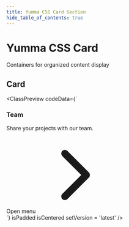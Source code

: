 ```yaml
---
title: Yumma CSS Card Section
hide_table_of_contents: true
---
```



# Yumma CSS Card

Containers for organized content display

## Card

<ClassPreview
  codeData={`<div class="bc-l-gray-6 bg-white bs-sm d-f fd-c rad-2">
  <div class="md:p-2 p-1">
    <h3 class="fs-md fw-700 t-d-gray-2">Team</h3>
    <p class="mt-1 text-gray">Share your projects with our team.</p>
    <a class="ai-c bc-transparent cg-1 d-if fs-sm fw-700 h:t-d-blue-4 mt-1 rad-2 t-blue">Open menu
      <svg class="dim-4 fs-0" stroke="currentColor" fill="currentColor" stroke-width="0" viewBox="0 0 512 512" height="200px" width="200px" xmlns="http://www.w3.org/2000/svg">
        <path fill="none" stroke-linecap="round" stroke-linejoin="round" stroke-width="48" d="m184 112 144 144-144 144"></path>
      </svg>
    </a>
  </div>
</div>`}
  isPadded
  isCentered
  setVersion = 'latest'
/>